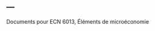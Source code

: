 ---
---

<link rel="stylesheet" href="styles.css" type="text/css">

Documents pour ECN 6013, Éléments de microéconomie
